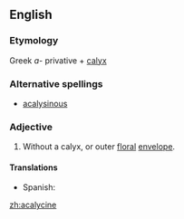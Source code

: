 ==English==

===Etymology===
Greek ''a-'' privative + [[calyx]]

===Alternative spellings===
* [[acalysinous]]

===Adjective===
{{en-adj|-}}
# {{botany}} Without a calyx, or outer [[floral]] [[envelope]].

====Translations====
{{trans-top|without a calyx}}
*Spanish: {{t|es|acalicino}}
{{trans-mid}}
{{trans-bottom}}

[[zh:acalycine]]